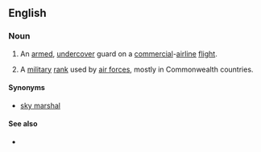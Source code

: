 {{also|Air Marshal}}
==English==
{{wikipedia}}

===Noun===
{{en-noun|sg=[[air]] [[marshal]]}}

# {{US|police}} An [[armed]], [[undercover]] guard on a [[commercial]]-[[airline]] [[flight]].
# {{military}} A [[military]] [[rank]] used by [[air force]]s, mostly in Commonwealth countries.

====Synonyms====
* {{sense|police}} [[sky marshal]]

====See also====
* {{sense|police}} {{pedia|Federal Air Marshal Service}}